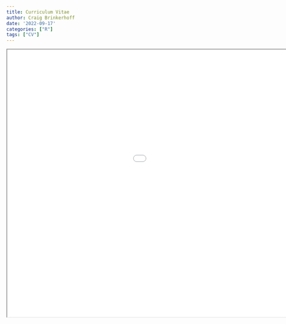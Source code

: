 ```yaml
---
title: Curriculum Vitae
author: Craig Brinkerhoff
date: '2022-09-17'
categories: ["R"]
tags: ["CV"]
---
```

<center>
<iframe src="CV_Brinkerhoff.pdf" width="250%" height="700px"></iframe>
</center>